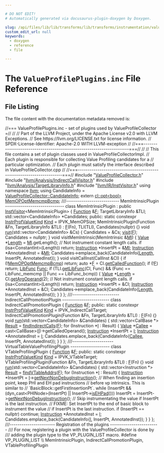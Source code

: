 ```yaml
---

# DO NOT EDIT!
# Automatically generated via docusaurus-plugin-doxygen by Doxygen.

slug: /api/files/lib/lib/transforms/lib/transforms/instrumentation/valueprofileplugins-inc
custom_edit_url: null
keywords:
  - doxygen
  - reference
  - file

---
```





# The `ValueProfilePlugins.inc` File Reference

<DoxygenPage pluginConfig={pluginConfig}>




## File Listing

The file content with the documentation metadata removed is:

<ProgramListing>

<Link id="l00001" /><CodeLine lineNumber="1"><span class="doxyHighlightComment">//=== ValueProfilePlugins.inc - set of plugins used by ValueProfileCollector =//</span></CodeLine>
<Link id="l00002" /><CodeLine lineNumber="2"><span class="doxyHighlightComment">//</span></CodeLine>
<Link id="l00003" /><CodeLine lineNumber="3"><span class="doxyHighlightComment">// Part of the LLVM Project, under the Apache License v2.0 with LLVM Exceptions.</span></CodeLine>
<Link id="l00004" /><CodeLine lineNumber="4"><span class="doxyHighlightComment">// See https://llvm.org/LICENSE.txt for license information.</span></CodeLine>
<Link id="l00005" /><CodeLine lineNumber="5"><span class="doxyHighlightComment">// SPDX-License-Identifier: Apache-2.0 WITH LLVM-exception</span></CodeLine>
<Link id="l00006" /><CodeLine lineNumber="6"><span class="doxyHighlightComment">//</span></CodeLine>
<Link id="l00007" /><CodeLine lineNumber="7"><span class="doxyHighlightComment">//===----------------------------------------------------------------------===//</span></CodeLine>
<Link id="l00008" /><CodeLine lineNumber="8"><span class="doxyHighlightComment">//</span></CodeLine>
<Link id="l00009" /><CodeLine lineNumber="9"><span class="doxyHighlightComment">// This file contains a set of plugin classes used in ValueProfileCollectorImpl.</span></CodeLine>
<Link id="l00010" /><CodeLine lineNumber="10"><span class="doxyHighlightComment">// Each plugin is responsible for collecting Value Profiling candidates for a</span></CodeLine>
<Link id="l00011" /><CodeLine lineNumber="11"><span class="doxyHighlightComment">// particular optimization.</span></CodeLine>
<Link id="l00012" /><CodeLine lineNumber="12"><span class="doxyHighlightComment">// Each plugin must satisfy the interface described in ValueProfileCollector.cpp</span></CodeLine>
<Link id="l00013" /><CodeLine lineNumber="13"><span class="doxyHighlightComment">//</span></CodeLine>
<Link id="l00014" /><CodeLine lineNumber="14"><span class="doxyHighlightComment">//===----------------------------------------------------------------------===//</span></CodeLine>
<Link id="l00015" /><CodeLine lineNumber="15"></CodeLine>
<Link id="l00016" /><CodeLine lineNumber="16"><span class="doxyHighlightPreprocessor">#include &quot;<a href="/docs/api/files/lib/lib/transforms/lib/transforms/instrumentation/valueprofilecollector-h">ValueProfileCollector.h</a>&quot;</span></CodeLine>
<Link id="l00017" /><CodeLine lineNumber="17"><span class="doxyHighlightPreprocessor">#include &quot;<a href="/docs/api/files/include/include/llvm/include/llvm/analysis/indirectcallvisitor-h">llvm/Analysis/IndirectCallVisitor.h</a>&quot;</span></CodeLine>
<Link id="l00018" /><CodeLine lineNumber="18"><span class="doxyHighlightPreprocessor">#include &quot;<a href="/docs/api/files/include/include/llvm/include/llvm/analysis/targetlibraryinfo-h">llvm/Analysis/TargetLibraryInfo.h</a>&quot;</span></CodeLine>
<Link id="l00019" /><CodeLine lineNumber="19"><span class="doxyHighlightPreprocessor">#include &quot;<a href="/docs/api/files/include/include/llvm/include/llvm/ir/instvisitor-h">llvm/IR/InstVisitor.h</a>&quot;</span></CodeLine>
<Link id="l00020" /><CodeLine lineNumber="20"></CodeLine>
<Link id="l00021" /><CodeLine lineNumber="21"><span class="doxyHighlightKeyword">using namespace </span><span class="doxyHighlight"><a href="/docs/api/namespaces/llvm">llvm</a>;</span></CodeLine>
<Link id="l00022" /><CodeLine lineNumber="22"><span class="doxyHighlightKeyword">using </span><span class="doxyHighlight">CandidateInfo = <a href="/docs/api/structs/llvm/valueprofilecollector/candidateinfo">ValueProfileCollector::CandidateInfo</a>;</span></CodeLine>
<Link id="l00023" /><CodeLine lineNumber="23"></CodeLine>
<Link id="l00024" /><CodeLine lineNumber="24"><span class="doxyHighlightKeyword">extern</span><span class="doxyHighlight"> <a href="/docs/api/classes/llvm/cl/opt">cl::opt&lt;bool&gt;</a> <a href="/docs/api/files/lib/lib/transforms/lib/transforms/instrumentation/pgomemopsizeopt-cpp/#ac3eb6d2fe79dd2b1a34bd1f1a3d92d44">MemOPOptMemcmpBcmp</a>;</span></CodeLine>
<Link id="l00025" /><CodeLine lineNumber="25"></CodeLine>
<Link id="l00026" /><CodeLine lineNumber="26"><span class="doxyHighlightComment">///--------------------------- MemIntrinsicPlugin ------------------------------</span></CodeLine>
<Link id="l00027" /><CodeLine lineNumber="27"><span class="doxyHighlightKeyword">class </span><span class="doxyHighlight">MemIntrinsicPlugin : </span><span class="doxyHighlightKeyword">public</span><span class="doxyHighlight"> <a href="/docs/api/classes/llvm/instvisitor">InstVisitor</a>&lt;MemIntrinsicPlugin&gt; &#123;</span></CodeLine>
<Link id="l00028" /><CodeLine lineNumber="28"><span class="doxyHighlight">  <a href="/docs/api/namespaces/llvm/codeview/#adfebd8c4ae29ccd84c600c1e65d6b807a86408593c34af77fdd90df932f8b5261">Function</a> &amp;<a href="/docs/api/files/lib/lib/support/md5-cpp/#a96d73bbd7af15cb1fc38c3f4a3bd82e9">F</a>;</span></CodeLine>
<Link id="l00029" /><CodeLine lineNumber="29"><span class="doxyHighlight">  TargetLibraryInfo &amp;TLI;</span></CodeLine>
<Link id="l00030" /><CodeLine lineNumber="30"><span class="doxyHighlight">  std::vector&lt;CandidateInfo&gt; &#42;Candidates;</span></CodeLine>
<Link id="l00031" /><CodeLine lineNumber="31"></CodeLine>
<Link id="l00032" /><CodeLine lineNumber="32"><span class="doxyHighlightKeyword">public</span><span class="doxyHighlight">:</span></CodeLine>
<Link id="l00033" /><CodeLine lineNumber="33"><span class="doxyHighlight">  </span><span class="doxyHighlightKeyword">static</span><span class="doxyHighlight"> </span><span class="doxyHighlightKeyword">constexpr</span><span class="doxyHighlight"> <a href="/docs/api/namespaces/llvm/#aa3a544a0d0dd4971f6c79d9869a1ffee">InstrProfValueKind</a> <a href="/docs/api/namespaces/llvm/lltok/#af353621f14cb4b4b3af5ffaff84076b1">Kind</a> = IPVK&#95;MemOPSize;</span></CodeLine>
<Link id="l00034" /><CodeLine lineNumber="34"></CodeLine>
<Link id="l00035" /><CodeLine lineNumber="35"><span class="doxyHighlight">  MemIntrinsicPlugin(Function &amp;Fn, TargetLibraryInfo &amp;TLI)</span></CodeLine>
<Link id="l00036" /><CodeLine lineNumber="36"><span class="doxyHighlight">      : <a href="/docs/api/files/lib/lib/support/md5-cpp/#a96d73bbd7af15cb1fc38c3f4a3bd82e9">F</a>(Fn), TLI(TLI), Candidates(nullptr) &#123;&#125;</span></CodeLine>
<Link id="l00037" /><CodeLine lineNumber="37"></CodeLine>
<Link id="l00038" /><CodeLine lineNumber="38"><span class="doxyHighlight">  </span><span class="doxyHighlightKeywordType">void</span><span class="doxyHighlight"> <a href="/docs/api/namespaces/llvm/dxil/pointertypeanalysis/#ae574a4c1d84b9e67bc94489f356805b4">run</a>(std::vector&lt;CandidateInfo&gt; &amp;Cs) &#123;</span></CodeLine>
<Link id="l00039" /><CodeLine lineNumber="39"><span class="doxyHighlight">    Candidates = &amp;Cs;</span></CodeLine>
<Link id="l00040" /><CodeLine lineNumber="40"><span class="doxyHighlight">    <a href="/docs/api/files/lib/lib/target/lib/target/spirv/spirvpostlegalizer-cpp/#a090736355958192cac4db32336c48bbd">visit</a>(<a href="/docs/api/files/lib/lib/support/md5-cpp/#a96d73bbd7af15cb1fc38c3f4a3bd82e9">F</a>);</span></CodeLine>
<Link id="l00041" /><CodeLine lineNumber="41"><span class="doxyHighlight">    Candidates = </span><span class="doxyHighlightKeyword">nullptr</span><span class="doxyHighlight">;</span></CodeLine>
<Link id="l00042" /><CodeLine lineNumber="42"><span class="doxyHighlight">  &#125;</span></CodeLine>
<Link id="l00043" /><CodeLine lineNumber="43"><span class="doxyHighlight">  </span><span class="doxyHighlightKeywordType">void</span><span class="doxyHighlight"> visitMemIntrinsic(MemIntrinsic &amp;<a href="/docs/api/files/lib/lib/codegen/lib/codegen/globalisel/irtranslator-cpp/#abe44dfdea65b4f7e11e0a608ab708b76">MI</a>) &#123;</span></CodeLine>
<Link id="l00044" /><CodeLine lineNumber="44"><span class="doxyHighlight">    <a href="/docs/api/namespaces/llvm/targetstackid/#a71392100eb15ba746b1f898986f5d8a5">Value</a> &#42;<a href="/docs/api/namespaces/llvm/#a05f5b9a11bdcc5feba62899f95dcf878af6d9f1c7b49b7601fae6a545002a6763">Length</a> = <a href="/docs/api/files/lib/lib/codegen/lib/codegen/globalisel/irtranslator-cpp/#abe44dfdea65b4f7e11e0a608ab708b76">MI</a>.getLength();</span></CodeLine>
<Link id="l00045" /><CodeLine lineNumber="45"><span class="doxyHighlight">    </span><span class="doxyHighlightComment">// Not instrument constant length calls.</span></CodeLine>
<Link id="l00046" /><CodeLine lineNumber="46"><span class="doxyHighlight">    </span><span class="doxyHighlightKeywordFlow">if</span><span class="doxyHighlight"> (isa&lt;ConstantInt&gt;(Length))</span></CodeLine>
<Link id="l00047" /><CodeLine lineNumber="47"><span class="doxyHighlight">      </span><span class="doxyHighlightKeywordFlow">return</span><span class="doxyHighlight">;</span></CodeLine>
<Link id="l00048" /><CodeLine lineNumber="48"></CodeLine>
<Link id="l00049" /><CodeLine lineNumber="49"><span class="doxyHighlight">    <a href="/docs/api/namespaces/llvm/sandboxir/#a75d3582b0f0bc7a5123de92ada301e97">Instruction</a> &#42;InsertPt = &amp;<a href="/docs/api/files/lib/lib/codegen/lib/codegen/globalisel/irtranslator-cpp/#abe44dfdea65b4f7e11e0a608ab708b76">MI</a>;</span></CodeLine>
<Link id="l00050" /><CodeLine lineNumber="50"><span class="doxyHighlight">    <a href="/docs/api/namespaces/llvm/sandboxir/#a75d3582b0f0bc7a5123de92ada301e97">Instruction</a> &#42;AnnotatedInst = &amp;<a href="/docs/api/files/lib/lib/codegen/lib/codegen/globalisel/irtranslator-cpp/#abe44dfdea65b4f7e11e0a608ab708b76">MI</a>;</span></CodeLine>
<Link id="l00051" /><CodeLine lineNumber="51"><span class="doxyHighlight">    Candidates-&gt;emplace&#95;back(CandidateInfo&#123;<a href="/docs/api/namespaces/llvm/#a05f5b9a11bdcc5feba62899f95dcf878af6d9f1c7b49b7601fae6a545002a6763">Length</a>, InsertPt, AnnotatedInst&#125;);</span></CodeLine>
<Link id="l00052" /><CodeLine lineNumber="52"><span class="doxyHighlight">  &#125;</span></CodeLine>
<Link id="l00053" /><CodeLine lineNumber="53"><span class="doxyHighlight">  </span><span class="doxyHighlightKeywordType">void</span><span class="doxyHighlight"> visitCallInst(CallInst &amp;CI) &#123;</span></CodeLine>
<Link id="l00054" /><CodeLine lineNumber="54"><span class="doxyHighlight">    </span><span class="doxyHighlightKeywordFlow">if</span><span class="doxyHighlight"> (!<a href="/docs/api/files/lib/lib/transforms/lib/transforms/instrumentation/pgomemopsizeopt-cpp/#ac3eb6d2fe79dd2b1a34bd1f1a3d92d44">MemOPOptMemcmpBcmp</a>)</span></CodeLine>
<Link id="l00055" /><CodeLine lineNumber="55"><span class="doxyHighlight">      </span><span class="doxyHighlightKeywordFlow">return</span><span class="doxyHighlight">;</span></CodeLine>
<Link id="l00056" /><CodeLine lineNumber="56"><span class="doxyHighlight">    </span><span class="doxyHighlightKeyword">auto</span><span class="doxyHighlight"> &#42;<a href="/docs/api/files/lib/lib/support/md5-cpp/#a96d73bbd7af15cb1fc38c3f4a3bd82e9">F</a> = CI.<a href="/docs/api/classes/llvm/callbase/#a2b1ae7cf1bafdd43d1fee4c6ad0a2913">getCalledFunction</a>();</span></CodeLine>
<Link id="l00057" /><CodeLine lineNumber="57"><span class="doxyHighlight">    </span><span class="doxyHighlightKeywordFlow">if</span><span class="doxyHighlight"> (!<a href="/docs/api/files/lib/lib/support/md5-cpp/#a96d73bbd7af15cb1fc38c3f4a3bd82e9">F</a>)</span></CodeLine>
<Link id="l00058" /><CodeLine lineNumber="58"><span class="doxyHighlight">      </span><span class="doxyHighlightKeywordFlow">return</span><span class="doxyHighlight">;</span></CodeLine>
<Link id="l00059" /><CodeLine lineNumber="59"><span class="doxyHighlight">    <a href="/docs/api/namespaces/llvm/#a26a5e408fc09c5664d2bbb2d7fae154e">LibFunc</a> <a href="/docs/api/namespaces/llvm/rdf/#ad43aeb5ac76bcef25986fbb0918d1165">Func</a>;</span></CodeLine>
<Link id="l00060" /><CodeLine lineNumber="60"><span class="doxyHighlight">    </span><span class="doxyHighlightKeywordFlow">if</span><span class="doxyHighlight"> (TLI.<a href="/docs/api/classes/llvm/targetlibraryinfo/#a97cfbbed8869e3582142012a071a9052">getLibFunc</a>(CI, Func) &amp;&amp;</span></CodeLine>
<Link id="l00061" /><CodeLine lineNumber="61"><span class="doxyHighlight">        (Func == LibFunc&#95;memcmp || Func == LibFunc&#95;bcmp)) &#123;</span></CodeLine>
<Link id="l00062" /><CodeLine lineNumber="62"><span class="doxyHighlight">      <a href="/docs/api/namespaces/llvm/targetstackid/#a71392100eb15ba746b1f898986f5d8a5">Value</a> &#42;<a href="/docs/api/namespaces/llvm/#a05f5b9a11bdcc5feba62899f95dcf878af6d9f1c7b49b7601fae6a545002a6763">Length</a> = CI.<a href="/docs/api/classes/llvm/callbase/#aabd76e6a8a23a5af1ce4d3c310d88bcd">getArgOperand</a>(2);</span></CodeLine>
<Link id="l00063" /><CodeLine lineNumber="63"><span class="doxyHighlight">      </span><span class="doxyHighlightComment">// Not instrument constant length calls.</span></CodeLine>
<Link id="l00064" /><CodeLine lineNumber="64"><span class="doxyHighlight">      </span><span class="doxyHighlightKeywordFlow">if</span><span class="doxyHighlight"> (isa&lt;ConstantInt&gt;(Length))</span></CodeLine>
<Link id="l00065" /><CodeLine lineNumber="65"><span class="doxyHighlight">        </span><span class="doxyHighlightKeywordFlow">return</span><span class="doxyHighlight">;</span></CodeLine>
<Link id="l00066" /><CodeLine lineNumber="66"><span class="doxyHighlight">      <a href="/docs/api/namespaces/llvm/sandboxir/#a75d3582b0f0bc7a5123de92ada301e97">Instruction</a> &#42;InsertPt = &amp;CI;</span></CodeLine>
<Link id="l00067" /><CodeLine lineNumber="67"><span class="doxyHighlight">      <a href="/docs/api/namespaces/llvm/sandboxir/#a75d3582b0f0bc7a5123de92ada301e97">Instruction</a> &#42;AnnotatedInst = &amp;CI;</span></CodeLine>
<Link id="l00068" /><CodeLine lineNumber="68"><span class="doxyHighlight">      Candidates-&gt;emplace&#95;back(CandidateInfo&#123;<a href="/docs/api/namespaces/llvm/#a05f5b9a11bdcc5feba62899f95dcf878af6d9f1c7b49b7601fae6a545002a6763">Length</a>, InsertPt, AnnotatedInst&#125;);</span></CodeLine>
<Link id="l00069" /><CodeLine lineNumber="69"><span class="doxyHighlight">    &#125;</span></CodeLine>
<Link id="l00070" /><CodeLine lineNumber="70"><span class="doxyHighlight">  &#125;</span></CodeLine>
<Link id="l00071" /><CodeLine lineNumber="71"><span class="doxyHighlight">&#125;;</span></CodeLine>
<Link id="l00072" /><CodeLine lineNumber="72"></CodeLine>
<Link id="l00073" /><CodeLine lineNumber="73"><span class="doxyHighlightComment">///------------------------ IndirectCallPromotionPlugin ------------------------</span></CodeLine>
<Link id="l00074" /><CodeLine lineNumber="74"><span class="doxyHighlightKeyword">class </span><span class="doxyHighlight">IndirectCallPromotionPlugin &#123;</span></CodeLine>
<Link id="l00075" /><CodeLine lineNumber="75"><span class="doxyHighlight">  <a href="/docs/api/namespaces/llvm/codeview/#adfebd8c4ae29ccd84c600c1e65d6b807a86408593c34af77fdd90df932f8b5261">Function</a> &amp;<a href="/docs/api/files/lib/lib/support/md5-cpp/#a96d73bbd7af15cb1fc38c3f4a3bd82e9">F</a>;</span></CodeLine>
<Link id="l00076" /><CodeLine lineNumber="76"></CodeLine>
<Link id="l00077" /><CodeLine lineNumber="77"><span class="doxyHighlightKeyword">public</span><span class="doxyHighlight">:</span></CodeLine>
<Link id="l00078" /><CodeLine lineNumber="78"><span class="doxyHighlight">  </span><span class="doxyHighlightKeyword">static</span><span class="doxyHighlight"> </span><span class="doxyHighlightKeyword">constexpr</span><span class="doxyHighlight"> <a href="/docs/api/namespaces/llvm/#aa3a544a0d0dd4971f6c79d9869a1ffee">InstrProfValueKind</a> <a href="/docs/api/namespaces/llvm/lltok/#af353621f14cb4b4b3af5ffaff84076b1">Kind</a> = IPVK&#95;IndirectCallTarget;</span></CodeLine>
<Link id="l00079" /><CodeLine lineNumber="79"></CodeLine>
<Link id="l00080" /><CodeLine lineNumber="80"><span class="doxyHighlight">  IndirectCallPromotionPlugin(Function &amp;Fn, TargetLibraryInfo &amp;TLI) : <a href="/docs/api/files/lib/lib/support/md5-cpp/#a96d73bbd7af15cb1fc38c3f4a3bd82e9">F</a>(Fn) &#123;&#125;</span></CodeLine>
<Link id="l00081" /><CodeLine lineNumber="81"></CodeLine>
<Link id="l00082" /><CodeLine lineNumber="82"><span class="doxyHighlight">  </span><span class="doxyHighlightKeywordType">void</span><span class="doxyHighlight"> <a href="/docs/api/namespaces/llvm/dxil/pointertypeanalysis/#ae574a4c1d84b9e67bc94489f356805b4">run</a>(std::vector&lt;CandidateInfo&gt; &amp;Candidates) &#123;</span></CodeLine>
<Link id="l00083" /><CodeLine lineNumber="83"><span class="doxyHighlight">    std::vector&lt;CallBase &#42;&gt; <a href="/docs/api/namespaces/llvm/ms-demangle/#afb795990ffc0cb7321e7d1eacc246324a8eea62084ca7e541d918e823422bd82e">Result</a> = <a href="/docs/api/namespaces/llvm/#a176c662ef638785a96bf45d8c269b471">findIndirectCalls</a>(<a href="/docs/api/files/lib/lib/support/md5-cpp/#a96d73bbd7af15cb1fc38c3f4a3bd82e9">F</a>);</span></CodeLine>
<Link id="l00084" /><CodeLine lineNumber="84"><span class="doxyHighlight">    </span><span class="doxyHighlightKeywordFlow">for</span><span class="doxyHighlight"> (Instruction &#42;<a href="/docs/api/files/lib/lib/support/md5-cpp/#ac0eafdc9ee161b71e7af98af736952fd">I</a> : Result) &#123;</span></CodeLine>
<Link id="l00085" /><CodeLine lineNumber="85"><span class="doxyHighlight">      <a href="/docs/api/namespaces/llvm/targetstackid/#a71392100eb15ba746b1f898986f5d8a5">Value</a> &#42;<a href="/docs/api/namespaces/llvm/pdb/#a33e853ec74d48b1340d1d4bae772d30bac8ff9e15a93f800c74c05e7b37364816">Callee</a> = cast&lt;CallBase&gt;(<a href="/docs/api/files/lib/lib/support/md5-cpp/#ac0eafdc9ee161b71e7af98af736952fd">I</a>)-&gt;getCalledOperand();</span></CodeLine>
<Link id="l00086" /><CodeLine lineNumber="86"><span class="doxyHighlight">      <a href="/docs/api/namespaces/llvm/sandboxir/#a75d3582b0f0bc7a5123de92ada301e97">Instruction</a> &#42;InsertPt = <a href="/docs/api/files/lib/lib/support/md5-cpp/#ac0eafdc9ee161b71e7af98af736952fd">I</a>;</span></CodeLine>
<Link id="l00087" /><CodeLine lineNumber="87"><span class="doxyHighlight">      <a href="/docs/api/namespaces/llvm/sandboxir/#a75d3582b0f0bc7a5123de92ada301e97">Instruction</a> &#42;AnnotatedInst = <a href="/docs/api/files/lib/lib/support/md5-cpp/#ac0eafdc9ee161b71e7af98af736952fd">I</a>;</span></CodeLine>
<Link id="l00088" /><CodeLine lineNumber="88"><span class="doxyHighlight">      Candidates.emplace&#95;back(CandidateInfo&#123;<a href="/docs/api/namespaces/llvm/pdb/#a33e853ec74d48b1340d1d4bae772d30bac8ff9e15a93f800c74c05e7b37364816">Callee</a>, InsertPt, AnnotatedInst&#125;);</span></CodeLine>
<Link id="l00089" /><CodeLine lineNumber="89"><span class="doxyHighlight">    &#125;</span></CodeLine>
<Link id="l00090" /><CodeLine lineNumber="90"><span class="doxyHighlight">  &#125;</span></CodeLine>
<Link id="l00091" /><CodeLine lineNumber="91"><span class="doxyHighlight">&#125;;</span></CodeLine>
<Link id="l00092" /><CodeLine lineNumber="92"></CodeLine>
<Link id="l00093" /><CodeLine lineNumber="93"><span class="doxyHighlightComment">///--------------------- VirtualTableValueProfilingPlugin --------------------</span></CodeLine>
<Link id="l00094" /><CodeLine lineNumber="94"><span class="doxyHighlightKeyword">class </span><span class="doxyHighlight">VTableProfilingPlugin &#123;</span></CodeLine>
<Link id="l00095" /><CodeLine lineNumber="95"><span class="doxyHighlight">  <a href="/docs/api/namespaces/llvm/codeview/#adfebd8c4ae29ccd84c600c1e65d6b807a86408593c34af77fdd90df932f8b5261">Function</a> &amp;<a href="/docs/api/files/lib/lib/support/md5-cpp/#a96d73bbd7af15cb1fc38c3f4a3bd82e9">F</a>;</span></CodeLine>
<Link id="l00096" /><CodeLine lineNumber="96"></CodeLine>
<Link id="l00097" /><CodeLine lineNumber="97"><span class="doxyHighlightKeyword">public</span><span class="doxyHighlight">:</span></CodeLine>
<Link id="l00098" /><CodeLine lineNumber="98"><span class="doxyHighlight">  </span><span class="doxyHighlightKeyword">static</span><span class="doxyHighlight"> </span><span class="doxyHighlightKeyword">constexpr</span><span class="doxyHighlight"> <a href="/docs/api/namespaces/llvm/#aa3a544a0d0dd4971f6c79d9869a1ffee">InstrProfValueKind</a> <a href="/docs/api/namespaces/llvm/lltok/#af353621f14cb4b4b3af5ffaff84076b1">Kind</a> = IPVK&#95;VTableTarget;</span></CodeLine>
<Link id="l00099" /><CodeLine lineNumber="99"></CodeLine>
<Link id="l00100" /><CodeLine lineNumber="100"><span class="doxyHighlight">  VTableProfilingPlugin(Function &amp;Fn, TargetLibraryInfo &amp;TLI) : <a href="/docs/api/files/lib/lib/support/md5-cpp/#a96d73bbd7af15cb1fc38c3f4a3bd82e9">F</a>(Fn) &#123;&#125;</span></CodeLine>
<Link id="l00101" /><CodeLine lineNumber="101"></CodeLine>
<Link id="l00102" /><CodeLine lineNumber="102"><span class="doxyHighlight">  </span><span class="doxyHighlightKeywordType">void</span><span class="doxyHighlight"> <a href="/docs/api/namespaces/llvm/dxil/pointertypeanalysis/#ae574a4c1d84b9e67bc94489f356805b4">run</a>(std::vector&lt;CandidateInfo&gt; &amp;Candidates) &#123;</span></CodeLine>
<Link id="l00103" /><CodeLine lineNumber="103"><span class="doxyHighlight">    std::vector&lt;Instruction &#42;&gt; <a href="/docs/api/namespaces/llvm/ms-demangle/#afb795990ffc0cb7321e7d1eacc246324a8eea62084ca7e541d918e823422bd82e">Result</a> = <a href="/docs/api/namespaces/llvm/#abeedae71cf0cc7b944516eb98738b488">findVTableAddrs</a>(<a href="/docs/api/files/lib/lib/support/md5-cpp/#a96d73bbd7af15cb1fc38c3f4a3bd82e9">F</a>);</span></CodeLine>
<Link id="l00104" /><CodeLine lineNumber="104"><span class="doxyHighlight">    </span><span class="doxyHighlightKeywordFlow">for</span><span class="doxyHighlight"> (Instruction &#42;<a href="/docs/api/files/lib/lib/support/md5-cpp/#ac0eafdc9ee161b71e7af98af736952fd">I</a> : Result) &#123;</span></CodeLine>
<Link id="l00105" /><CodeLine lineNumber="105"><span class="doxyHighlight">      <a href="/docs/api/namespaces/llvm/sandboxir/#a75d3582b0f0bc7a5123de92ada301e97">Instruction</a> &#42;InsertPt = <a href="/docs/api/files/lib/lib/support/md5-cpp/#ac0eafdc9ee161b71e7af98af736952fd">I</a>-&gt;<a href="/docs/api/classes/llvm/instruction/#a91bd28adea418a08cec78b72413d9d45">getNextNonDebugInstruction</a>();</span></CodeLine>
<Link id="l00106" /><CodeLine lineNumber="106"><span class="doxyHighlight">      </span><span class="doxyHighlightComment">// When finding an insertion point, keep PHI and EH pad instructions</span></CodeLine>
<Link id="l00107" /><CodeLine lineNumber="107"><span class="doxyHighlight">      </span><span class="doxyHighlightComment">// before vp intrinsics. This is similar to</span></CodeLine>
<Link id="l00108" /><CodeLine lineNumber="108"><span class="doxyHighlight">      </span><span class="doxyHighlightComment">// &#96;BasicBlock::getFirstInsertionPt&#96;.</span></CodeLine>
<Link id="l00109" /><CodeLine lineNumber="109"><span class="doxyHighlight">      </span><span class="doxyHighlightKeywordFlow">while</span><span class="doxyHighlight"> (InsertPt &amp;&amp; (dyn&#95;cast&lt;PHINode&gt;(InsertPt) || InsertPt-&gt;<a href="/docs/api/classes/llvm/instruction/#a5d3d315f678bc76e43b27d18e5d72829">isEHPad</a>()))</span></CodeLine>
<Link id="l00110" /><CodeLine lineNumber="110"><span class="doxyHighlight">        InsertPt = InsertPt-&gt;<a href="/docs/api/classes/llvm/instruction/#a91bd28adea418a08cec78b72413d9d45">getNextNonDebugInstruction</a>();</span></CodeLine>
<Link id="l00111" /><CodeLine lineNumber="111"><span class="doxyHighlight">      </span><span class="doxyHighlightComment">// Skip instrumentating the value if InsertPt is the last instruction.</span></CodeLine>
<Link id="l00112" /><CodeLine lineNumber="112"><span class="doxyHighlight">      </span><span class="doxyHighlightComment">// FIXME: Set InsertPt to the end of basic block to instrument the value</span></CodeLine>
<Link id="l00113" /><CodeLine lineNumber="113"><span class="doxyHighlight">      </span><span class="doxyHighlightComment">// if InsertPt is the last instruction.</span></CodeLine>
<Link id="l00114" /><CodeLine lineNumber="114"><span class="doxyHighlight">      </span><span class="doxyHighlightKeywordFlow">if</span><span class="doxyHighlight"> (InsertPt == </span><span class="doxyHighlightKeyword">nullptr</span><span class="doxyHighlight">)</span></CodeLine>
<Link id="l00115" /><CodeLine lineNumber="115"><span class="doxyHighlight">        </span><span class="doxyHighlightKeywordFlow">continue</span><span class="doxyHighlight">;</span></CodeLine>
<Link id="l00116" /><CodeLine lineNumber="116"></CodeLine>
<Link id="l00117" /><CodeLine lineNumber="117"><span class="doxyHighlight">      <a href="/docs/api/namespaces/llvm/sandboxir/#a75d3582b0f0bc7a5123de92ada301e97">Instruction</a> &#42;AnnotatedInst = <a href="/docs/api/files/lib/lib/support/md5-cpp/#ac0eafdc9ee161b71e7af98af736952fd">I</a>;</span></CodeLine>
<Link id="l00118" /><CodeLine lineNumber="118"><span class="doxyHighlight">      Candidates.emplace&#95;back(CandidateInfo&#123;<a href="/docs/api/files/lib/lib/support/md5-cpp/#ac0eafdc9ee161b71e7af98af736952fd">I</a>, InsertPt, AnnotatedInst&#125;);</span></CodeLine>
<Link id="l00119" /><CodeLine lineNumber="119"><span class="doxyHighlight">    &#125;</span></CodeLine>
<Link id="l00120" /><CodeLine lineNumber="120"><span class="doxyHighlight">  &#125;</span></CodeLine>
<Link id="l00121" /><CodeLine lineNumber="121"><span class="doxyHighlight">&#125;;</span></CodeLine>
<Link id="l00122" /><CodeLine lineNumber="122"></CodeLine>
<Link id="l00123" /><CodeLine lineNumber="123"><span class="doxyHighlightComment">///----------------------- Registration of the plugins -------------------------</span></CodeLine>
<Link id="l00124" /><CodeLine lineNumber="124"><span class="doxyHighlightComment">/// For now, registering a plugin with the ValueProfileCollector is done by</span></CodeLine>
<Link id="l00125" /><CodeLine lineNumber="125"><span class="doxyHighlightComment">/// adding the plugin type to the VP&#95;PLUGIN&#95;LIST macro.</span></CodeLine>
<Link id="l00126" /><CodeLine lineNumber="126"><span class="doxyHighlightPreprocessor">#define VP&#95;PLUGIN&#95;LIST                                                         \\</span></CodeLine>
<Link id="l00127" /><CodeLine lineNumber="127"><span class="doxyHighlightPreprocessor">  MemIntrinsicPlugin, IndirectCallPromotionPlugin, VTableProfilingPlugin</span></CodeLine>

</ProgramListing>


</DoxygenPage>
